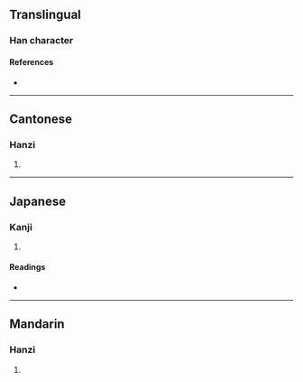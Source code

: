 {{character info/new}}
==Translingual==

===Han character===
{{Han char|rn=46|rad=山|as=10|sn=13|four=26794|canj=UHUD|ids=⿰山臬}}

====References====
* {{Han ref|kx=0317.450|dkj=08367|dj=0618.140|hdz=10790.210|uh=5D72|ud=23922|bh=DD51|bd=56657}}

----

==Cantonese==

===Hanzi===
{{yue-hanzi|jyut=[[jit6]]|y=yit6}}

# {{defn|lang=yue|sort=山10}}

----

==Japanese==

===Kanji===
{{ja-kanji|grade=|rs=山10}}

# {{defn|lang=ja|sort=山10}}

====Readings====
* {{ja-readings|on=[[げつ]] (getsu), [[げち]] (gechi)|kun=}}

----

==Mandarin==

===Hanzi===
{{cmn-hanzi|pin=[[niè]] ([[nie4]])|wg=nieh<sup>4</sup>}}

# {{defn|lang=cmn|sort=山10}}